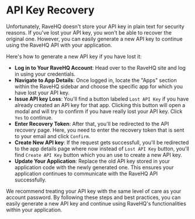 # API Key Recovery

Unfortunately, RaveHQ doesn't store your API key in plain text for security reasons. If you've lost your API key, you won't be able to recover the original one. However, you can easily generate a new API key to continue using the RaveHQ API with your application.

Here's how to generate a new API key if you have lost it:

* **Log in to Your RaveHQ Account**: Head over to the RaveHQ site and log in using your credentials.
* **Navigate to App Details**: Once logged in, locate the "Apps" section within the RaveHQ sidebar and choose the specific app for which you have lost your API key.
* **Issue API key Loss**: You'll find a button labeled `Lost API Key` if you have already created an API key for that app. Clicking this button will open a modal and will try to confirm if you have really lost your API key. Click `Yes` to continue.
* **Enter Recovery Token**: After that, you'll be redirected to the API recovery page. Here, you need to enter the recovery token that is sent to your email and click `Confirm`.
* **Create New API key**: If the request gets successfull, you'll be redirected to the app details page where now instead of `Lost API Key` button, you'll find `Create API Key` button which you an use to create a new API key.
* **Update Your Application**: Replace the old API key stored in your application code with the newly generated one. This ensures your application continues to communicate with the RaveHQ API successfully.

We recommend treating your API key with the same level of care as your account password. By following these steps and best practices, you can easily generate a new API key and continue using RaveHQ's functionalities within your application.